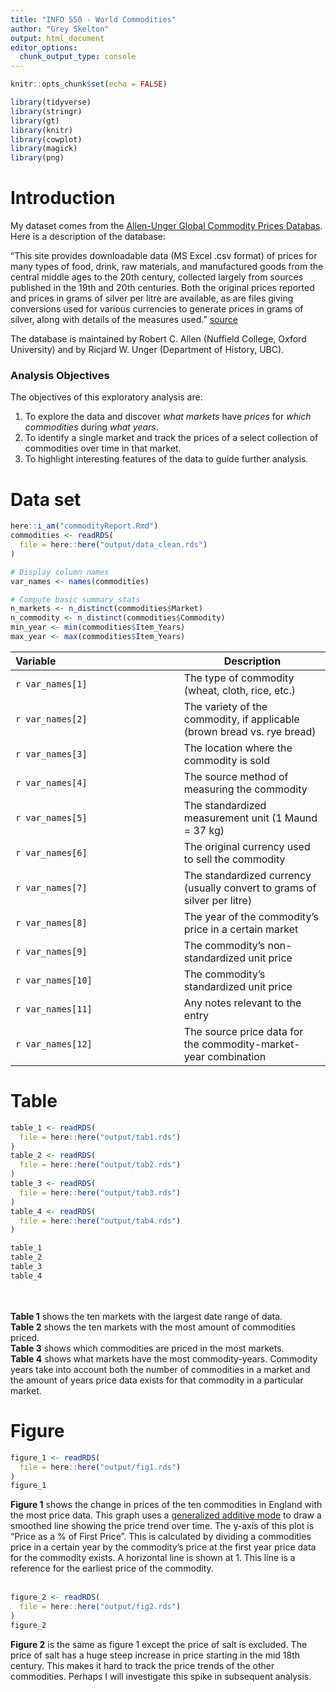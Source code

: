 ```yaml
---
title: "INFO 550 - World Commodities"
author: "Grey Skelton"
output: html_document
editor_options: 
  chunk_output_type: console
---
```


```r
knitr::opts_chunk$set(echo = FALSE)
```

```r
library(tidyverse)
library(stringr)
library(gt)
library(knitr)
library(cowplot)
library(magick)
library(png)
```

# Introduction

My dataset comes from the [Allen-Unger Global Commodity Prices Databas](http://www.gcpdb.info/). Here is a description of the database:

"This site provides downloadable data (MS Excel .csv format) of prices for many types of food, drink, raw materials, and manufactured goods from the central middle ages to the 20th century, collected largely from sources published in the 19th and 20th centuries. Both the original prices reported and prices in grams of silver per litre are available, as are files giving conversions used for various currencies to generate prices in grams of silver, along with details of the measures used." [source](http://mdr-maa.org/resource/allen-unger-global-commodity-prices-database/)

The database is maintained by Robert C. Allen (Nuffield College, Oxford University) and by Ricjard W. Unger (Department of History, UBC).

### Analysis Objectives
The objectives of this exploratory analysis are:

1.  To explore the data and discover *what markets* have *prices* for *which commodities* during *what years*.
2.  To identify a single market and track the prices of a select collection of commodities over time in that market.
3.  To highlight interesting features of the data to guide further analysis.

# Data set
```r
here::i_am("commodityReport.Rmd")
commodities <- readRDS(
  file = here::here("output/data_clean.rds")
)
```


```r
# Display column names
var_names <- names(commodities)

# Compute basic summary stats
n_markets <- n_distinct(commodities$Market)
n_commodity <- n_distinct(commodities$Commodity)
min_year <- min(commodities$Item_Years)
max_year <- max(commodities$Item_Years)
```

| Variable         | Description
|:---------------- |---------------|
| `r var_names[1]`| The type of commodity (wheat, cloth, rice, etc.)
| `r var_names[2]`| The variety of the commodity, if applicable (brown bread vs. rye bread)              
| `r var_names[3]`| The location where the commodity is sold             
| `r var_names[4]`| The source method of measuring the commodity
| `r var_names[5]`| The standardized measurement unit (1 Maund = 37 kg)        
| `r var_names[6]`| The original currency used to sell the commodity
| `r var_names[7]`| The standardized currency (usually convert to grams of silver per litre)
| `r var_names[8]`| The year of the commodity's price in a certain market
| `r var_names[9]`| The commodity's non-standardized unit price              
| `r var_names[10]`| The commodity's standardized unit price                            
| `r var_names[11]`| Any notes relevant to the entry            
| `r var_names[12]`| The source price data for the commodity-market-year combination     

# Table
```r
table_1 <- readRDS(
  file = here::here("output/tab1.rds")
)
table_2 <- readRDS(
  file = here::here("output/tab2.rds")
)
table_3 <- readRDS(
  file = here::here("output/tab3.rds")
)
table_4 <- readRDS(
  file = here::here("output/tab4.rds")
)

table_1
table_2
table_3
table_4
```
 \
 \
**Table 1** shows the ten markets with the largest date range of data.\
**Table 2** shows the ten markets with the most amount of commodities priced.\
**Table 3** shows which commodities are priced in the most markets.\
**Table 4** shows what markets have the most commodity-years. Commodity years take into account both the number of commodities in a market and the amount of years price data exists for that commodity in a particular market.\


# Figure
```r
figure_1 <- readRDS(
  file = here::here("output/fig1.rds")
)
figure_1
```

**Figure 1** shows the change in prices of the ten commodities in England with the most price data. This graph uses a [generalized additive mode](https://stat.ethz.ch/R-manual/R-devel/library/mgcv/html/gam.html) to draw a smoothed line showing the price trend over time. The y-axis of this plot is "Price as a % of First Price". This is calculated by dividing a commodities price in a certain year by the commodity's price at the first year price data for the commodity exists. A horizontal line is shown at 1. This line is a reference for the earliest price of the commodity. \
\

```r
figure_2 <- readRDS(
  file = here::here("output/fig2.rds")
)
figure_2
```

**Figure 2** is the same as figure 1 except the price of salt is excluded. The price of salt has a huge steep increase in price starting in the mid 18th century. This makes it hard to track the price trends of the other commodities. Perhaps I will investigate this spike in subsequent analysis. 

